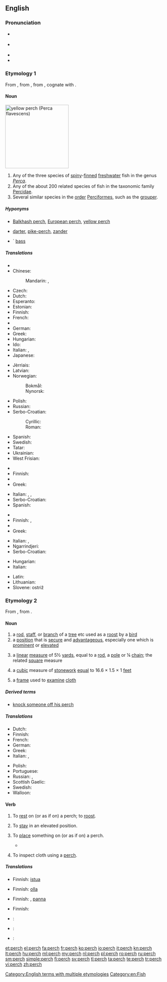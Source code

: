 ==English==

===Pronunciation===
* {{a|UK}} {{IPA|/pɜːtʃ/}}
* {{a|US}} {{IPA|/pɝtʃ/}}
* {{audio|en-us-perch.ogg|Audio (US)}}
* {{rhymes|ɜː(r)tʃ}}

===Etymology 1===
From {{etyl|fr}} {{term|perche|lang=fr}}, from {{etyl|la}} {{term|perca|lang=la}}, from {{etyl|grc}} {{term|πέρκη||perch|tr=perkē|lang=grc}}, cognate with {{term|περκνός||dark-spotted|tr=perknos|lang=grc}}.

====Noun====
[[Image:YellowPerch.jpg|right|thumb|200px|yellow perch (''Perca flavescens'')]]
{{en-noun|es|pl2=perch}}

# Any of the three species of [[spiny]]-[[fin|finned]] [[freshwater]] fish in the genus ''[[Perca]]''.
# Any of the about 200 related species of fish in the taxonomic family [[Percidae]].
# Several similar species in the [[order]] [[Perciformes]], such as the [[grouper]].

=====Hyponyms=====
* {{sense|fish in genus ''Perca''}} [[Balkhash perch]], [[European perch]], [[yellow perch]]
* {{sense|fish in family Percidae}} [[darter]], [[pike-perch]], [[zander]]
* {{sense|fish in order Perciformes}}` [[bass]]

=====Translations=====
{{trans-top|fish of the genus ''Perca''}}
* {{trreq|Armenian}}
* Chinese:
*: Mandarin: {{t|cmn|鱸魚|sc=Hani}}, {{t|cmn|鲈鱼|tr=lúyú|sc=Hani}}
* Czech: {{t-|cs|okoun|m}}
* Dutch: {{t+|nl|baars|m}}
* Esperanto: {{t-|eo|perko}}
* Estonian: {{t+|et|ahven}}
* Finnish: {{t+|fi|ahven}}
* French: {{t+|fr|perche|f}}
* {{trreq|Georgian}}
* German: {{t+|de|Barsch|m}}
* Greek: {{t+|el|πέρκα|f|tr=pérka}}
* Hungarian: {{t+|hu|sügér}}
* Ido: {{t+|io|perko}}
* Italian: {{t-|it|pesce persico|m}},  {{t+|it|perca}}
* Japanese: {{t-|ja|ペルカ|tr=peruka|sc=Jpan}}
{{trans-mid}}
* Jèrriais: {{tø|roa-jer|pèrche|f}}
* Latvian: {{t+|lv|asaris|m}}
* Norwegian:
*: Bokmål: {{t+|no|abbor}}
*: Nynorsk: {{t-|nn|åbor}}
* Polish: {{t+|pl|okoń|m}}
* Russian: {{t+|ru|окунь|m|tr=ókunʹ}}
* Serbo-Croatian:
*: Cyrillic: {{t-|sh|гргеч|m}}
*: Roman: {{t-|sh|grgeč|m}}
* Spanish: {{t-|es|perca|f}}
* Swedish: {{t+|sv|abborre|c}}
* Tatar: {{t+|tt|алабуга|tr=alabuga|sc=Cyrl}}
* Ukrainian: {{t+|uk|окунь|m|tr=ókunʹ|sc=Cyrl}}
* West Frisian: {{t-|fy|bears|c}}
{{trans-bottom}}

{{trans-top|fish in the taxonomic family ''Percidae''}}
* {{trreq|Armenian}}
* Finnish: {{t+|fi|ahven}}
* {{trreq|Georgian}}
* Greek: {{t+|el|πέρκα|f|tr=pérka}}
{{trans-mid}}
* Italian: {{t-|it|luccioperca}},  {{t+|it|sandra}},  {{t+|it|luccio}}
* Serbo-Croatian: {{t-|sh|grgeči|m|p}}
* Spanish: {{t-|es|perca|f}}
{{trans-bottom}}

{{trans-top|fish in the taxonomic order ''Perciformes''}}
* {{trreq|Armenian}}
* Finnish: {{t-|fi|ahvenkala}}, {{t+|fi|ahven}}
* {{trreq|Georgian}}
* Greek: {{t+|el|πέρκα|f|tr=pérka}}
{{trans-mid}}
* Italian: {{t-|it|spigola}},  {{t+|it|branzino}}
* Ngarrindjeri: {{tø|nay|pillulkie}}
* Serbo-Croatian: {{t-|sh|grgečke|f|p}}
{{trans-bottom}}

{{checktrans-top}}
* Hungarian: {{t+|hu|sügér}}
* Italian: {{t-|it|pesce persico}}
{{trans-mid}}
* Latin: {{t-|la|perca}}
* Lithuanian: {{t-|lt|ešerys|m}}
* Slovene: ostriž {{m}}
{{trans-bottom}}

===Etymology 2===
From {{etyl|fr}} {{term|perche|lang=fr}}, from {{etyl|la}} {{term|pertica||staff”, “long pole”, “measuring rod|lang=la}}.

====Noun====
{{en-noun|es|pl2=perch}}

# a [[rod]], [[staff]], or [[branch]] of a [[tree]] etc used as a [[roost]] by a [[bird]]
# a [[position]] that is [[secure]] and [[advantageous]], especially one which is [[prominent]] or [[elevated]]
# {{dated}} a [[linear]] [[measure]] of 5½ [[yard]]s, equal to a [[rod]], a [[pole]] or ¼ [[chain]]; the related [[square]] measure
# a [[cubic]] measure of [[stonework]] [[equal]] to 16.6 × 1.5 × 1 [[feet]]
# {{textiles}} a [[frame]] used to [[examine]] [[cloth]]

=====Derived terms=====
* [[knock someone off his perch]]

=====Translations=====
{{trans-top|rod used by bird}}
* Dutch: {{t+|nl|stok|m}}
* Finnish: {{t-|fi|orsi}}
* French: {{t+|fr|perchoir|m}}
* German: {{t-|de|Hühnerstange|f}}
* Greek: {{t+|el|κούρνια|f|tr=koúrnia}}
* Italian: {{t+|it|pertica|f}},  {{t-|it|trespolo|m}}
{{trans-mid}}
* Polish: {{t|pl|grzęda|f}}
* Portuguese: {{t+|pt|poleiro}}
* Russian: {{t+|ru|насест|m|sc=Cyrl|alt=насе́ст|tr=nasést}}, {{t|ru|жердь|f|tr=žerdʹ|sc=Cyrl}}
* Scottish Gaelic: {{t-|gd|spiris|f}}
* Swedish: {{t-|sv|sittpinne|c}}
* Walloon: {{t+|wa|djok|m}}
{{trans-bottom}}

====Verb====
{{en-verb|perch|es}}

# {{intransitive}} To [[rest]] on (or as if on) a perch; to [[roost]].
# {{intransitive}} To [[stay]] in an elevated position.
# {{transitive}} To [[place]] something on (or as if on) a perch.
#*{{quote-news
|year=2012
|date=September 7
|author=Dominic Fifield
|title=England start World Cup campaign with five-goal romp against Moldova
|work=The Guardian
|url=http://www.guardian.co.uk/football/2012/sep/07/moldova-england-match-report
|page=
|passage=The most obvious beneficiary of the visitors' superiority was Frank Lampard. By the end of the night he was '''perched''' 13th in the list of England's most prolific goalscorers, having leapfrogged Sir Geoff Hurst to score his 24th and 25th international goals. No other player has managed more than the Chelsea midfielder's 11 in World Cup qualification ties, with this a display to roll back the years. }}
# {{transitive|intransitive|textiles}} To inspect cloth using a [[perch#Noun|perch]].

=====Translations=====
{{trans-top|to rest on a perch}}
* Finnish: [[istua#Finnish|istua]] {{t|fi|orsi|alt=orrella}}
{{trans-mid}}
{{trans-bottom}}

{{trans-top|to stay in an elevated position}}
* Finnish: [[olla#Finnish|olla]] {{t|fi|korkea|alt=korkealla}}
{{trans-mid}}
{{trans-bottom}}

{{trans-top|to place something on a perch}}
* Finnish: {{t|fi|ripustaa}}, [[panna#Finnish|panna]] {{t|fi|orsi|alt=orrelle}}
{{trans-mid}}
{{trans-bottom}}

{{trans-top|to inspect cloth using a perch}}
* Finnish: {{t|fi|tarkastaa}}
{{trans-mid}}
{{trans-bottom}}

{{checktrans-top}}
* {{ttbc|el}}: {{t+|el|κουρνιάζω|tr=kourniázo}}
{{trans-mid}}
* {{ttbc|it}}: {{t+|it|appollaiarsi}}
* {{ttbc|roa-jer}}: {{t|roa-jer|jutchi}}
{{trans-bottom}}

[[Category:English terms with multiple etymologies]]
[[Category:en:Fish]]

[[et:perch]]
[[el:perch]]
[[fa:perch]]
[[fr:perch]]
[[ko:perch]]
[[io:perch]]
[[it:perch]]
[[kn:perch]]
[[lt:perch]]
[[hu:perch]]
[[ml:perch]]
[[my:perch]]
[[nl:perch]]
[[pl:perch]]
[[ro:perch]]
[[ru:perch]]
[[sm:perch]]
[[simple:perch]]
[[fi:perch]]
[[sv:perch]]
[[tl:perch]]
[[ta:perch]]
[[te:perch]]
[[tr:perch]]
[[vi:perch]]
[[zh:perch]]